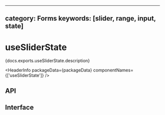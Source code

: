 <!-- Copyright 2020 Adobe. All rights reserved.
This file is licensed to you under the Apache License, Version 2.0 (the "License");
you may not use this file except in compliance with the License. You may obtain a copy
of the License at http://www.apache.org/licenses/LICENSE-2.0
Unless required by applicable law or agreed to in writing, software distributed under
the License is distributed on an "AS IS" BASIS, WITHOUT WARRANTIES OR REPRESENTATIONS
OF ANY KIND, either express or implied. See the License for the specific language
governing permissions and limitations under the License. -->



---
category: Forms
keywords: [slider, range, input, state]
---

# useSliderState

<p>{docs.exports.useSliderState.description}</p>

<HeaderInfo
  packageData={packageData}
  componentNames={['useSliderState']} />

## API

<FunctionAPI function={docs.exports.useSliderState} links={docs.links} />

## Interface

<ClassAPI links={docs.links} class={docs.links[docs.exports.useSliderState.return.id]} />
